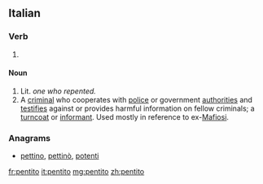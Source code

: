 {{wikipedia}}
==Italian==

===Verb===
{{it-pp|pentit}}

# {{past participle of|pentirsi|lang=it}}

====Noun====
{{it-noun|pentit|m|o|i}}

# Lit. ''one who repented.''
# A [[criminal]] who cooperates with [[police]] or government [[authorities]] and [[testifies]] against or provides harmful information on fellow criminals; a [[turncoat]] or [[informant]]. Used mostly in reference to ex-[[Mafiosi]].

===Anagrams===
* [[pettino#Italian|pettino]], [[pettinò#Italian|pettinò]], [[potenti#Italian|potenti]]

[[fr:pentito]]
[[it:pentito]]
[[mg:pentito]]
[[zh:pentito]]